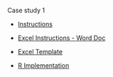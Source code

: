 Case study 1

* [Instructions](./2017-09-08_life-table/1-instructions.html)

* [Excel Instructions - Word Doc](./2017-09-08_life-table/2-excel-instructions.docx)

* [Excel Template](./2017-09-08_life-table/2-excel-implementation.xlsx)

* [R Implementation](./2017-09-08_life-table/3-r-implementation.nb.html)